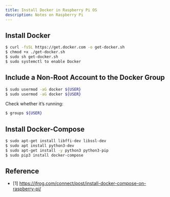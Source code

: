 ```yaml
---
title: Install Docker in Raspberry Pi OS
description: Notes on Raspberry Pi
---
```


## Install Docker

```bash
$ curl -fsSL https://get.docker.com -o get-docker.sh
$ chmod +x ./get-docker.sh
$ sudo sh get-docker.sh
$ sudo systemctl to enable Docker
```

## Include a Non-Root Account to the Docker Group

```bash
$ sudo usermod -aG docker ${USER}
$ sudo usermod -aG docker ${USER}
```

Check whether it’s running:

```bash
$ groups ${USER}
```

## Install Docker-Compose

```bash
$ sudo apt-get install libffi-dev libssl-dev
$ sudo apt install python3-dev
$ sudo apt-get install -y python3 python3-pip
$ sudo pip3 install docker-compose
```

## Reference

* [1] https://jfrog.com/connect/post/install-docker-compose-on-raspberry-pi/
